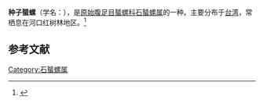 {{Speciesbox
| name = 种子蜑螺
| image = 
| image_width = 
| genus = Clithon
| species = souverbiana
| authority = (Montrouzier, 1866)
}}
'''种子蜑螺'''（学名：''{{lang|la|Clithon souverbiana}}''），是[[原始腹足目|原始腹足目]][[蜑螺科|蜑螺科]][[石蜑螺属|石蜑螺属]]的一种。主要分布于[[台湾|台湾]]，常栖息在河口红树林地区。<ref>{{cite web|url=http://shell.sinica.edu.tw/chinese/shellbase_detail.php?science_no=222|title=国际贝库：种子蜑螺|publisher=台湾贝类资料库|accessdate=2009-08-11|archive-date=2016-03-04|archive-url=https://web.archive.org/web/20160304115935/http://shell.sinica.edu.tw/chinese/shellbase_detail.php?science_no=222|dead-url=no}}</ref>

== 参考文献 ==
{{reflist|2}}

[[Category:石蜑螺属|Category:石蜑螺属]]